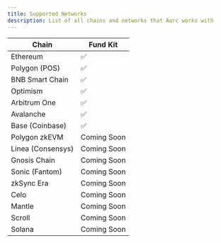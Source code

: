 ```yaml
---
title: Supported Networks
description: List of all chains and networks that Aarc works with
---
```


| Chain             | Fund Kit     |
|-------------------|--------------|
| Ethereum          | ✅           |
| Polygon (POS)     | ✅           |
| BNB Smart Chain   | ✅           |
| Optimism          | ✅           |
| Arbitrum One      | ✅           |
| Avalanche         | ✅           |
| Base (Coinbase)   | ✅           |
| Polygon zkEVM     | Coming Soon  |
| Linea (Consensys) | Coming Soon  |
| Gnosis Chain      | Coming Soon  |
| Sonic (Fantom)    | Coming Soon  |
| zkSync Era        | Coming Soon  |
| Celo              | Coming Soon  |
| Mantle            | Coming Soon  |
| Scroll            | Coming Soon  |
| Solana            | Coming Soon  |